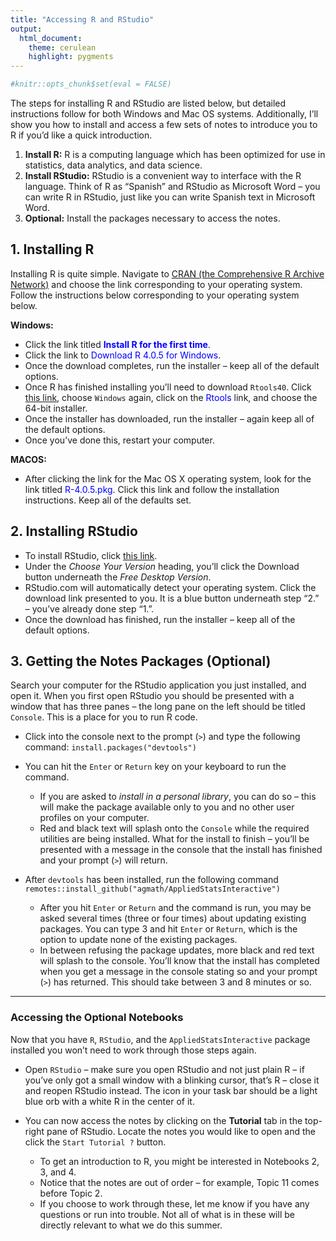 ---
title: "Accessing R and RStudio"
output:
  html_document:
    theme: cerulean
    highlight: pygments
---

```{r global-options, include=FALSE}
#knitr::opts_chunk$set(eval = FALSE)
```


The steps for installing R and RStudio are listed below, but detailed instructions follow for both Windows and Mac OS systems. Additionally, I'll show you how to install and access a few sets of notes to introduce you to R if you'd like a quick introduction.

1. **Install R:** R is a computing language which has been optimized for use in statistics, data analytics, and data science.
2. **Install RStudio:** RStudio is a convenient way to interface with the R language. Think of R as "Spanish" and RStudio as Microsoft Word -- you can write R in RStudio, just like you can write Spanish text in Microsoft Word.
3. **Optional:** Install the packages necessary to access the notes.

## 1. Installing R

Installing R is quite simple. Navigate to [CRAN (the Comprehensive R Archive Network)](https://cran.r-project.org/){target="_blank"} and choose the link corresponding to your operating system. Follow the instructions below corresponding to your operating system below. 

**Windows:** 

+ Click the link titled **<span style = "color:blue">Install R for the first time</span>**.
+ Click the link to <span style = "color:blue">Download R 4.0.5 for Windows</span>.
+ Once the download completes, run the installer -- keep all of the default options.
+ Once R has finished installing you'll need to download `Rtools40`. Click [this link](https://cran.r-project.org/){target="_blank"}, choose `Windows` again, click on the <span style = "color:blue">Rtools</span> link, and choose the 64-bit installer.
+ Once the installer has downloaded, run the installer -- again keep all of the default options.
+ Once you've done this, restart your computer.

**MACOS:**

+ After clicking the link for the Mac OS X operating system, look for the link titled <span style = "color:blue">R-4.0.5.pkg</span>. Click this link and follow the installation instructions. Keep all of the defaults set.

## 2. Installing RStudio

+ To install RStudio, click [this link](https://rstudio.com/products/rstudio/download/){target="_blank"}. 
+ Under the *Choose Your Version* heading, you'll click the Download button underneath the *Free Desktop Version*.
+ RStudio.com will automatically detect your operating system. Click the download link presented to you. It is a blue button underneath step "2." -- you've already done step "1.".
+ Once the download has finished, run the installer -- keep all of the default options.

## 3. Getting the Notes Packages (Optional)

Search your computer for the RStudio application you just installed, and open it. When you first open RStudio you should be presented with a window that has three panes -- the long pane on the left should be titled `Console`. This is a place for you to run R code.

+ Click into the console next to the prompt (`>`) and type the following command: `install.packages("devtools")`
+ You can hit the `Enter` or `Return` key on your keyboard to run the command. 

  + If you are asked to *install in a personal library*, you can do so -- this will make the package available only to you and no other user profiles on your computer.
  + Red and black text will splash onto the `Console` while the required utilities are being installed. What for the install to finish -- you'll be presented with a message in the console that the install has finished and your prompt (`>`) will return.
  
+ After `devtools` has been installed, run the following command `remotes::install_github("agmath/AppliedStatsInteractive")`
  
  + After you hit `Enter` or `Return` and the command is run, you may be asked several times (three or four times) about updating existing packages. You can type 3 and hit `Enter` or `Return`, which is the option to update none of the existing packages.
  + In between refusing the package updates, more black and red text will splash to the console. You'll know that the install has completed when you get a message in the console stating so and your prompt (`>`) has returned. This should take between 3 and 8 minutes or so.

***  

### Accessing the Optional Notebooks

Now that you have `R`, `RStudio`, and the `AppliedStatsInteractive` package installed you won't need to work through those steps again. 

+ Open `RStudio` -- make sure you open RStudio and not just plain R -- if you've only got a small window with a blinking cursor, that's R -- close it and reopen RStudio instead. The icon in your task bar should be a light blue orb with a white R in the center of it.

+ You can now access the notes by clicking on the **Tutorial** tab in the top-right pane of RStudio. Locate the notes you would like to open and the click the `Start Tutorial ?` button. 

  + To get an introduction to R, you might be interested in Notebooks 2, 3, and 4.
  + Notice that the notes are out of order -- for example, Topic 11 comes before Topic 2.
  + If you choose to work through these, let me know if you have any questions or run into trouble. Not all of what is in these will be directly relevant to what we do this summer.